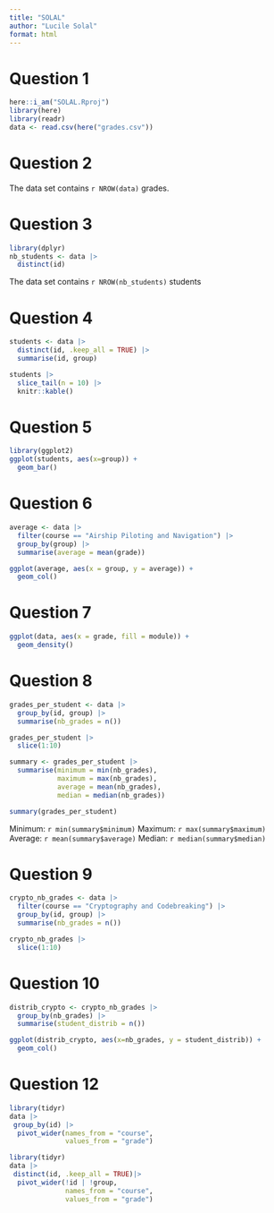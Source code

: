 ```yaml
---
title: "SOLAL"
author: "Lucile Solal"
format: html
---
```


# Question 1
```r
here::i_am("SOLAL.Rproj")
library(here)
library(readr)
data <- read.csv(here("grades.csv"))
```

# Question 2
The data set contains `r NROW(data)` grades. 

# Question 3
```r
library(dplyr)
nb_students <- data |>
  distinct(id)
```
The data set contains `r NROW(nb_students)` students 

# Question 4
```r
students <- data |>
  distinct(id, .keep_all = TRUE) |>
  summarise(id, group)

students |>
  slice_tail(n = 10) |>
  knitr::kable()
```

# Question 5
```r
library(ggplot2)
ggplot(students, aes(x=group)) +
  geom_bar()
```

# Question 6
```r
average <- data |>
  filter(course == "Airship Piloting and Navigation") |>
  group_by(group) |>
  summarise(average = mean(grade))

ggplot(average, aes(x = group, y = average)) +
  geom_col()
```

# Question 7
```r
ggplot(data, aes(x = grade, fill = module)) + 
  geom_density()
```

# Question 8
```r
grades_per_student <- data |> 
  group_by(id, group) |>
  summarise(nb_grades = n())

grades_per_student |>
  slice(1:10)

summary <- grades_per_student |>
  summarise(minimum = min(nb_grades), 
            maximum = max(nb_grades), 
            average = mean(nb_grades), 
            median = median(nb_grades))

summary(grades_per_student)
```
Minimum: `r min(summary$minimum)`
Maximum: `r max(summary$maximum)`
Average: `r mean(summary$average)`
Median: `r median(summary$median)`

# Question 9
```r
crypto_nb_grades <- data |>
  filter(course == "Cryptography and Codebreaking") |>
  group_by(id, group) |>
  summarise(nb_grades = n())

crypto_nb_grades |>
  slice(1:10)
```
# Question 10
```r
distrib_crypto <- crypto_nb_grades |>
  group_by(nb_grades) |>
  summarise(student_distrib = n())

ggplot(distrib_crypto, aes(x=nb_grades, y = student_distrib)) +
  geom_col()
```

# Question 12
```r
library(tidyr)
data |>
 group_by(id) |>
  pivot_wider(names_from = "course", 
              values_from = "grade")
```

```r
library(tidyr)
data |>
 distinct(id, .keep_all = TRUE)|>
  pivot_wider(!id | !group, 
              names_from = "course", 
              values_from = "grade")
```  

